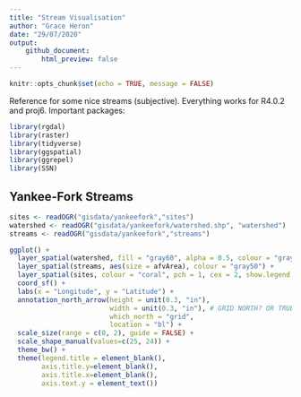 ```yaml
---
title: "Stream Visualisation"
author: "Grace Heron"
date: "29/07/2020"
output: 
    github_document:
        html_preview: false
---
```


```r
knitr::opts_chunk$set(echo = TRUE, message = FALSE)
```

Reference for some nice streams (subjective). Everything works for R4.0.2 and proj6. Important packages:

```r
library(rgdal)
library(raster)
library(tidyverse)
library(ggspatial)
library(ggrepel)
library(SSN)
```


## Yankee-Fork Streams

```r
sites <- readOGR("gisdata/yankeefork","sites")
watershed <- readOGR("gisdata/yankeefork/watershed.shp", "watershed")
streams <- readOGR("gisdata/yankeefork","streams")

ggplot() +
  layer_spatial(watershed, fill = "gray60", alpha = 0.5, colour = "gray40") +
  layer_spatial(streams, aes(size = afvArea), colour = "gray50") +
  layer_spatial(sites, colour = "coral", pch = 1, cex = 2, show.legend = TRUE)+
  coord_sf() + 
  labs(x = "Longitude", y = "Latitude") + 
  annotation_north_arrow(height = unit(0.3, "in"),
                         width = unit(0.3, "in"), # GRID NORTH? OR TRUE NORTH?
                         which_north = "grid", 
                         location = "bl") +
  scale_size(range = c(0, 2), guide = FALSE) +
  scale_shape_manual(values=c(25, 24)) + 
  theme_bw() + 
  theme(legend.title = element_blank(),
        axis.title.y=element_blank(),
        axis.title.x=element_blank(),
        axis.text.y = element_text())
```



